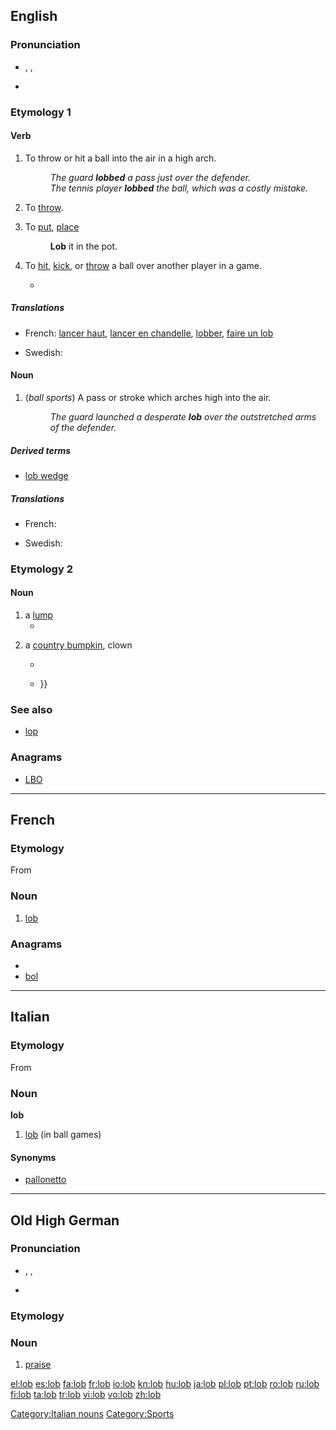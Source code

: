 {{also|Lob}}
==English==

===Pronunciation===
* {{enPR|lŏb}}, {{IPA|/lɒb/}}, {{SAMPA|/lQb/}}
* {{rhymes|ɒb}}

===Etymology 1===

====Verb====
{{en-verb|lobs|lobbing|lobbed}}

# To throw or hit a ball into the air in a high arch.
#: ''The guard '''lobbed''' a pass just over the defender.''
#: ''The tennis player '''lobbed''' the ball, which was a costly mistake.''
# {{colloquial}} To [[throw]].
# {{colloquiall}} To [[put]], [[place]]
#:'''Lob''' it in the pot.
# {{sport}} To [[hit]], [[kick]], or [[throw]] a ball over another player in a game.
#*{{quote-news
|year=2011
|date=January 15
|author=Nabil Hassan
|title=Wigan 1 - 1 Fulham
|work=BBC
|url=http://news.bbc.co.uk/sport2/hi/football/eng_prem/9358449.stm
|page=
|passage=Wigan took the lead when Hugo Rodallega '''lobbed''' David Stockdale from close range having earlier headed against the post. }}

=====Translations=====
{{trans-top|to throw or hit a ball high into the air}}
* French: [[lancer haut]], [[lancer en chandelle]], [[lobber]], [[faire un lob]]
{{trans-mid}}
* Swedish: {{t+|sv|lobba}}
{{trans-bottom}}

====Noun====
{{en-noun}}

# (''ball sports'') A pass or stroke which arches high into the air.
#: ''The guard launched a desperate '''lob''' over the outstretched arms of the defender.''

=====Derived terms=====
* [[lob wedge]]

=====Translations=====
{{trans-top|a high-arching pass or stroke}}
* French: {{t+|fr|lob|m}}
{{trans-mid}}
* Swedish: {{t|sv|lobb}}
{{trans-bottom}}

===Etymology 2===

====Noun====
{{en-noun}}

# a [[lump]]
#* {{quote-book|year=1875|author=M.L. Kenny|title=The fortunes of Maurice Cronin|page=126|url=http://books.google.com/books?id=x_0BAAAAQAAJ
|passage=And, moreover, I had no sooner set my eyes on the keys, than I remembered where there was a '''lob''' of money lying in Purcell's safe, that I -- }}
# {{obsolete}} a [[country bumpkin]], clown
#* {{quote-book|1594|[[w:William Shakespeare|William Shakespeare]]|[[wikisource:A Midsummer Night's Dream|A Midsummer Night's Dream]]|section=Act II Scene I
|passage=Farewell, thou '''lob''' of spirits; I'll be gone: Our queen and all her elves come here anon. }}
#* {{quote-book|1694|[[w:Peter Anthony Motteux|Peter Anthony Motteux]]|[[wikisource:The Fourth Book|The Fourth Book]]|by=[[w:Rabelais|Rabelais]]|section=[[wikisource:The Fourth Book/Chapter XLVII|Chapter XLVII]]
|passage=THE country '''lob''' trudged home very much concerned and thoughtful, you may swear; insomuch that his good woman, seeing him thus look moping, weened that something had been stolen from him at market {{...}} }}

===See also===
* [[lop]]<!-- sounds similar -->

===Anagrams===
* [[LBO#English|LBO]]

----

==French==

===Etymology===
From {{etyl|en|fr}}

===Noun===
{{fr-noun|m}}

# {{tennis|lang=fr}} [[#English|lob]]

===Anagrams===
* {{alphagram|blo}}
* [[bol#French|bol]]

----

==Italian==

===Etymology===
From {{etyl|en|it}}

===Noun===
'''lob''' {{m|inv}}

# [[#English|lob]] (in ball games)

====Synonyms====
*[[pallonetto]]
[[Category:Italian nouns]]

----

==Old High German==

===Pronunciation===
* {{enPR|loːp}}, {{IPA|/lɒb/|lang=goh}}, {{SAMPA|/lQb/}}
* {{rhymes|ɒb|lang=goh}}

===Etymology===
{{rfe|lang=goh}}

===Noun===
{{goh-noun}}

# [[praise]]


[[Category:Sports]]

[[el:lob]]
[[es:lob]]
[[fa:lob]]
[[fr:lob]]
[[io:lob]]
[[kn:lob]]
[[hu:lob]]
[[ja:lob]]
[[pl:lob]]
[[pt:lob]]
[[ro:lob]]
[[ru:lob]]
[[fi:lob]]
[[ta:lob]]
[[tr:lob]]
[[vi:lob]]
[[vo:lob]]
[[zh:lob]]